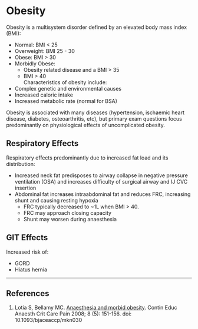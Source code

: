 # Obesity


Obesity is a multisystem disorder defined by an elevated body mass index (BMI):

* Normal: BMI < 25
* Overweight: BMI 25 - 30
* Obese: BMI > 30
* Morbidly Obese:\
    * Obesity related disease and a BMI > 35
    * BMI > 40
  \
Characteristics of obesity include:

* Complex genetic and environmental causes
* Increased caloric intake
* Increased metabolic rate (normal for BSA)

Obesity is associated with many diseases (hypertension, ischaemic heart disease, diabetes, osteoarthritis, etc), but primary exam questions focus predominantly on physiological effects of uncomplicated obesity.

## Respiratory Effects

Respiratory effects predominantly due to increased fat load and its distribution:

* Increased neck fat predisposes to airway collapse in negative pressure ventilation (OSA) and increases difficulty of surgical airway and IJ CVC insertion
* Abdominal fat increases intraabdominal fat and reduces FRC, increasing shunt and causing resting hypoxia\
    * FRC typically decreased to ~1L when BMI > 40.
    * FRC may approach closing capacity
    * Shunt may worsen during anaesthesia


## GIT Effects

Increased risk of:

* GORD
* Hiatus hernia

---

## References

1. Lotia S, Bellamy MC. [Anaesthesia and morbid obesity](https://academic.oup.com/bjaed/article/8/5/151/268305/Anaesthesia-and-morbid-obesity). Contin Educ Anaesth Crit Care Pain 2008; 8 (5): 151-156. doi: 10.1093/bjaceaccp/mkn030